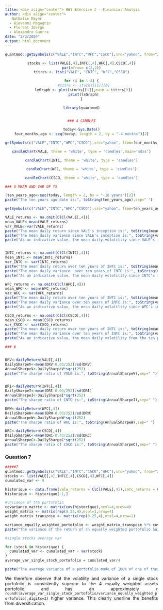 ```yaml
---
title: <div align="center"> HW1 Exercise 2 - Financial Analyis 
author: <div align="center"> 
   Nathalie Mayor
  - Giovanni Magagnin
  - Florent Idargo
  - Alexandre Guerra
date: "3/3/2020"
output: html_document
---
```


```r

quantmod::getSymbols(c("VALE","INTC","WFC","CSCO"),src="yahoo", from="2019-01-01")
```

<div align="center">
```r
stocks <- list(VALE[,4],INTC[,4],WFC[,4],CSCO[,4])
par(mfrow= c(2,2))
titres <- list("VALE", "INTC", "WFC","CSCO")

for (i in 1:4) {
  #titre <- stocks[[1]][0]
  leGraph <- plot(stocks[[i]],main = titres[i])
  print(leGraph)
}


```


```r
library(quantmod)


### 4 CANDLES

today<-Sys.Date()
four_months_ago <- seq(today, length = 2, by = "-4 months")[2]
```

```r
getSymbols(c("VALE","INTC","WFC","CSCO"),src="yahoo", from=four_months_ago)
```

```r
candleChart(VALE, theme = 'white', type = 'candles',main='sdas')

candleChart(INTC, theme = 'white', type = 'candles')

candleChart(WFC, theme = 'white', type = 'candles')

candleChart(CSCO, theme = 'white', type = 'candles')
```
<div align="justify">

```r
### 5 MEAN AND VAR OF TS

(ten_years_ago<-seq(today, length = 2, by = "-10 years")[2])
paste("The ten years ago date is:", toString(ten_years_ago),sep=" ")
```

```r
getSymbols(c("VALE","INTC","WFC","CSCO"),src="yahoo", from=ten_years_ago)
```

```r

VALE_returns <- na.omit(ClCl(VALE[,4]))
mean_VALE<-mean(VALE_returns)
var_VALE<-var(VALE_returns)
paste("The mean daily return since VALE's inception is:", toString(mean_VALE),sep=" ")
paste("The mean daily variance since VALE's inception is:", toString(var_VALE),sep=" ")
paste("As an indicative value, the mean daily volatility since VALE's inception is:", toString(sqrt(var_VALE)))


INTC_returns <- na.omit(ClCl(INTC[,4]))
mean_INTC <- mean(INTC_returns)
var_INTC <- var(INTC_returns)
paste("The mean daily return over ten years of INTC is:", toString(mean_INTC),sep=" ")
paste("The mean daily variance  over ten years of INTC is:", toString(var_INTC),sep=" ")
paste("As an indicative value, the mean daily volatility since INTC's inception is:", toString(sqrt(var_INTC)))

WFC_returns <- na.omit(ClCl(WFC[,4]))
mean_WFC <- mean(WFC_returns)
var_WFC <- var(WFC_returns)
paste("The mean daily return over ten years of INTC is:", toString(mean_WFC),sep=" ")
paste("The mean daily variance over ten years of INTC is:", toString(var_WFC),sep=" ")
paste("As an indicative value, the mean daily volatility since WFC's inception is:", toString(sqrt(var_WFC)))

CSCO_returns <- na.omit(ClCl(CSCO[,4]))
mean_CSCO <- mean(CSCO_returns)
var_CSCO <- var(CSCO_returns)
paste("The mean daily return over ten years of INTC is:", toString(mean_CSCO),sep=" ")
paste("The mean daily variance over ten years of INTC is:", toString(var_CSCO),sep=" ")
paste("As an indicative value, the mean daily volatility from the ten past years of CSCO is:", toString(sqrt(var_CSCO)))

### 6


DRV<-dailyReturn(VALE[,4])
DailySharpeV<-mean(DRV-0.03/252)/sd(DRV)
AnnualSharpeV<-DailySharpeV*sqrt(252)
paste("The sharpe ratio of VALE is:", toString(AnnualSharpeV),sep=" ")


DRI<-dailyReturn(INTC[,4])
DailySharpeI<-mean(DRI-0.03/252)/sd(DRI)
AnnualSharpeI<-DailySharpeI*sqrt(252)
paste("The sharpe ratio of INTC is:", toString(AnnualSharpeI),sep=" ")

DRW<-dailyReturn(WFC[,4])
DailySharpeW<-mean(DRW-0.03/252)/sd(DRW)
AnnualSharpeW<-DailySharpeW*sqrt(252)
paste("The sharpe ratio of WRC is:", toString(AnnualSharpeW),sep=" ")

DRC<-dailyReturn(CSCO[,4])
DailySharpeC<-mean(DRC-0.03/252)/sd(DRC)
AnnualSharpeC<-DailySharpeC*sqrt(252)
paste("The sharpe ratio of CSCO is:", toString(AnnualSharpeC),sep=" ")

```
### Question 7
```r

#####7
quantmod::getSymbols(c("VALE","INTC","CSCO","WFC"),src="yahoo", from="2010-01-01")
stocks <- list(VALE[,4],INTC[,4],CSCO[,4],WFC[,4])
cumulated_var <- 0

historique <- data.frame(vale_returns = ClCl(VALE[,4]),intc_returns = ClCl(INTC[,4]),csco_returns = ClCl(CSCO[,4]),wfc_returns = ClCl(WFC[,4]))
historique <- historique[-1,]

#Variance of the portofolio
covariance_matrix <- matrix(cov(historique),ncol=4,nrow=4)
weight_matrix <- matrix(rep(0.25,4),ncol=1,nrow=4)
weight_matrix_transpose <- matrix(rep(0.25,4),ncol=4,nrow=1)

variance_equally_weighted_portofolio <- weight_matrix_transpose %*% covariance_matrix %*% weight_matrix
paste("The variance of the return of an equally weighted portofolio built of these four stocks is:", toString(round(variance_equally_weighted_portofolio,digits=6)), "and the volatility is:", toString(round(sqrt(variance_equally_weighted_portofolio),digit=5)), sep=" ")

#single stocks average var

for (stock in historique) {
  cumulated_var <- cumulated_var + var(stock)
}
average_var_single_stock_portofolio = cumulated_var/4

paste("The average variance of a portofolio made of 100% of one of these stocks is:", toString(round((cumulated_var/4),digits=5)), "and its average volatility would therefore be:",toString(round(sqrt((cumulated_var/4)),digits=5)))
```
We therefore observe that the volatility and variance of a single stock portofolio is consistently superior to the 4 equally weighted assets portofolio and has an approximately `r round((average_var_single_stock_portofolio/variance_equally_weighted_portofolio),digits=2)` higher variance. This clearly unerline the benefits from diversification.







